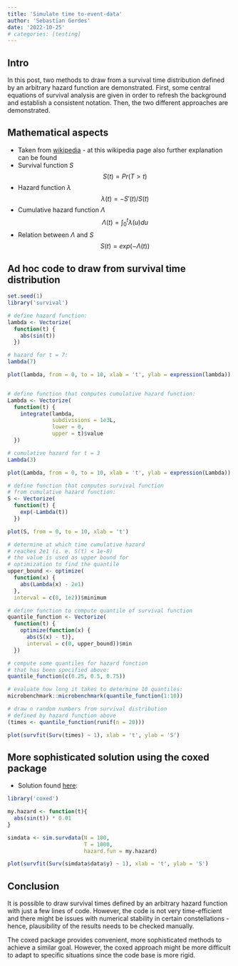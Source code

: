 ```yaml
---
title: 'Simulate time to-event-data'
author: 'Sebastian Gerdes'
date: '2022-10-25'
# categories: [testing]
---
```


## Intro

In this post, two methods to draw from a survival time distribution defined by an arbitrary hazard function are demonstrated. First, some central equations of survival analysis are given in order to refresh the background and establish a consistent notation. Then, the two different approaches are demonstrated.

## Mathematical aspects

-   Taken from [wikipedia](https://en.wikipedia.org/wiki/Survival_analysis#General_formulation) - at this wikipedia page also further explanation can be found
-   Survival function $S$ $$ S(t) = Pr(T > t) $$
-   Hazard function $\lambda$ $$ \lambda(t) = - S'(t) / S(t) $$
-   Cumulative hazard function $\Lambda$ $$ \Lambda(t)  = \int_0^t{\lambda(u) du} $$
-   Relation between $\Lambda$ and $S$ $$ S(t) = exp(-\Lambda(t)) $$

## Ad hoc code to draw from survival time distribution

```r
set.seed(1)
library('survival')

# define hazard function:
lambda <- Vectorize(
  function(t) {
    abs(sin(t))
  })

# hazard for t = 7:
lambda(7) 

plot(lambda, from = 0, to = 10, xlab = 't', ylab = expression(lambda))


# define function that computes cumulative hazard function:
Lambda <- Vectorize(
  function(t) {
    integrate(lambda,
              subdivisions = 1e3L,
              lower = 0, 
              upper = t)$value
  })

# cumulative hazard for t = 3
Lambda(3) 

plot(Lambda, from = 0, to = 10, xlab = 't', ylab = expression(Lambda))

# define function that computes survival function 
# from cumulative hazard function:
S <- Vectorize(
  function(t) {
    exp(-Lambda(t))
  })

plot(S, from = 0, to = 10, xlab = 't')

# determine at which time cumulative hazard
# reaches 2e1 (i. e. S(t) < 1e-8)
# the value is used as upper bound for
# optimization to find the quantile
upper_bound <- optimize(
  function(x) {
    abs(Lambda(x) - 2e1)
  }, 
  interval = c(0, 1e2))$minimum

# define function to compute quantile of survival function
quantile_function <- Vectorize(
  function(t) {
    optimize(function(x) {
      abs(S(x) - t)}, 
      interval = c(0, upper_bound))$min
  })

# compute some quantiles for hazard function
# that has been specified above:
quantile_function(c(0.25, 0.5, 0.75))

# evaluate how long it takes to determine 10 quantiles:
microbenchmark::microbenchmark(quantile_function(1:10))

# draw n random numbers from survival distribution 
# defined by hazard function above
(times <- quantile_function(runif(n = 20)))

plot(survfit(Surv(times) ~ 1), xlab = 't', ylab = 'S')
```

## More sophisticated solution using the coxed package

-   Solution found [here](https://cran.r-project.org/web/packages/coxed/vignettes/simulating_survival_data.html#user-specified-hazard-functions):

```r
library('coxed')

my.hazard <- function(t){ 
  abs(sin(t)) * 0.01
}

simdata <- sim.survdata(N = 100, 
                        T = 1000, 
                        hazard.fun = my.hazard)

plot(survfit(Surv(simdata$data$y) ~ 1), xlab = 't', ylab = 'S')
```

## Conclusion

It is possible to draw survival times defined by an arbitrary hazard function with just a few lines of code. However, the code is not very time-efficient and there might be issues with numerical stability in certain constellations - hence, plausibility of the results needs to be checked manually.

The coxed package provides convenient, more sophisticated methods to achieve a similar goal. However, the coxed approach might be more difficult to adapt to specific situations since the code base is more rigid.
